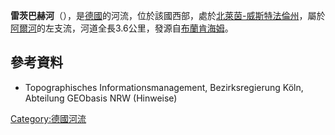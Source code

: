 {{Onesource|time=2020-08-13T05:14:39+00:00}}
{{Coord|50|24|45.3|N|6|41|4.8|E|display=title}}

'''雷茨巴赫河'''（{{lang-de|Reetzer Bach}}），是[[德國|德國]]的河流，位於該國西部，處於[[北萊茵-威斯特法倫州|北萊茵-威斯特法倫州]]，屬於[[阿爾河|阿爾河]]的左支流，河道全長3.6公里，發源自[[布蘭肯海姆|布蘭肯海姆]]。

==參考資料==
* Topographisches Informationsmanagement, Bezirksregierung Köln, Abteilung GEObasis NRW (Hinweise)

{{Germany-geo-stub}}
[[Category:德國河流|Category:德國河流]]